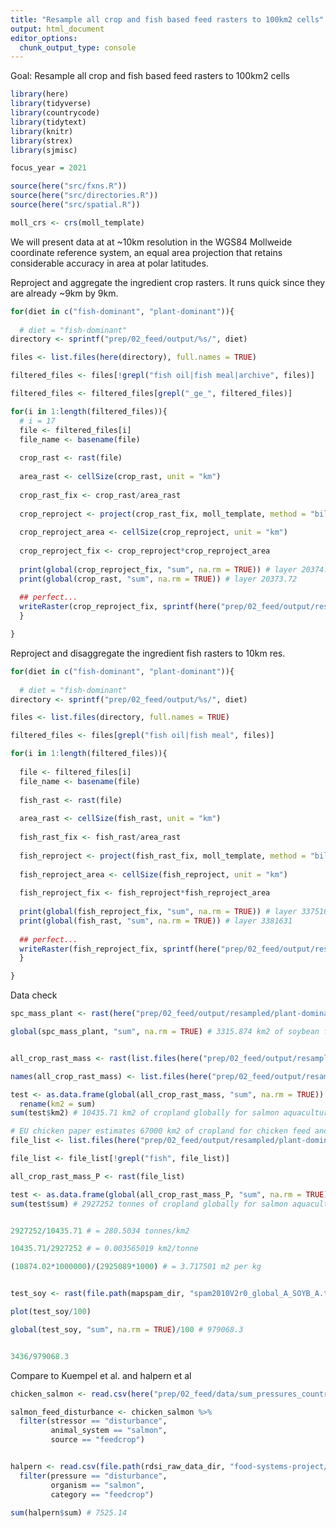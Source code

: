 ```yaml
---
title: "Resample all crop and fish based feed rasters to 100km2 cells"
output: html_document
editor_options: 
  chunk_output_type: console
---
```


Goal: Resample all crop and fish based feed rasters to 100km2 cells

```r

library(here)
library(tidyverse)
library(countrycode)
library(tidytext)
library(knitr)
library(strex)
library(sjmisc)

focus_year = 2021

source(here("src/fxns.R"))
source(here("src/directories.R"))
source(here("src/spatial.R"))

moll_crs <- crs(moll_template)

```

We will present data at at ~10km resolution in the WGS84 Mollweide coordinate reference system, an equal area projection that retains considerable accuracy in area at polar latitudes.

Reproject and aggregate the ingredient crop rasters. It runs quick since they are already ~9km by 9km.

```r

for(diet in c("fish-dominant", "plant-dominant")){
  
  # diet = "fish-dominant"
directory <- sprintf("prep/02_feed/output/%s/", diet)

files <- list.files(here(directory), full.names = TRUE)

filtered_files <- files[!grepl("fish oil|fish meal|archive", files)]

filtered_files <- filtered_files[grepl("_ge_", filtered_files)]

for(i in 1:length(filtered_files)){
  # i = 17
  file <- filtered_files[i]
  file_name <- basename(file)
  
  crop_rast <- rast(file)
  
  area_rast <- cellSize(crop_rast, unit = "km")
  
  crop_rast_fix <- crop_rast/area_rast
  
  crop_reproject <- project(crop_rast_fix, moll_template, method = "bilinear")
  
  crop_reproject_area <- cellSize(crop_reproject, unit = "km")
  
  crop_reproject_fix <- crop_reproject*crop_reproject_area
  
  print(global(crop_reproject_fix, "sum", na.rm = TRUE)) # layer 20374.35
  print(global(crop_rast, "sum", na.rm = TRUE)) # layer 20373.72
  
  ## perfect... 
  writeRaster(crop_reproject_fix, sprintf(here("prep/02_feed/output/resampled/%s/%s"), diet, file_name), overwrite = TRUE)
  }

}
```


Reproject and disaggregate the ingredient fish rasters to 10km res.

```r

for(diet in c("fish-dominant", "plant-dominant")){
  
  # diet = "fish-dominant"
directory <- sprintf("prep/02_feed/output/%s/", diet)

files <- list.files(directory, full.names = TRUE)

filtered_files <- files[grepl("fish oil|fish meal", files)]

for(i in 1:length(filtered_files)){
  
  file <- filtered_files[i]
  file_name <- basename(file)
  
  fish_rast <- rast(file)
  
  area_rast <- cellSize(fish_rast, unit = "km")
  
  fish_rast_fix <- fish_rast/area_rast
  
  fish_reproject <- project(fish_rast_fix, moll_template, method = "bilinear")
  
  fish_reproject_area <- cellSize(fish_reproject, unit = "km")
  
  fish_reproject_fix <- fish_reproject*fish_reproject_area
  
  print(global(fish_reproject_fix, "sum", na.rm = TRUE)) # layer 3375102
  print(global(fish_rast, "sum", na.rm = TRUE)) # layer 3381631
  
  ## perfect... 
  writeRaster(fish_reproject_fix, sprintf(here("prep/02_feed/output/resampled/%s/%s"), diet, file_name), overwrite = TRUE)
  }

}

```


Data check 

```r
spc_mass_plant <- rast(here("prep/02_feed/output/resampled/plant-dominant/Soybean_soy protein concentrate_mass_A.tif"))

global(spc_mass_plant, "sum", na.rm = TRUE) # 3315.874 km2 of soybean for SPC globally


all_crop_rast_mass <- rast(list.files(here("prep/02_feed/output/resampled/plant-dominant/"), pattern = "mass_A.tif", full.names = TRUE))

names(all_crop_rast_mass) <- list.files(here("prep/02_feed/output/resampled/plant-dominant/"), pattern = "mass_A.tif")

test <- as.data.frame(global(all_crop_rast_mass, "sum", na.rm = TRUE)) %>%
  rename(km2 = sum)
sum(test$km2) # 10435.71 km2 of cropland globally for salmon aquaculture feeds...

# EU chicken paper estimates 67000 km2 of cropland for chicken feed and 5.59 m2 per kg
file_list <- list.files(here("prep/02_feed/output/resampled/plant-dominant/"), pattern = "mass_P.tif", full.names = TRUE)

file_list <- file_list[!grepl("fish", file_list)]

all_crop_rast_mass_P <- rast(file_list)

test <- as.data.frame(global(all_crop_rast_mass_P, "sum", na.rm = TRUE))
sum(test$sum) # 2927252 tonnes of cropland globally for salmon aquaculture feeds...


2927252/10435.71 # = 280.5034 tonnes/km2

10435.71/2927252 # = 0.003565019 km2/tonne

(10874.02*1000000)/(2925089*1000) # = 3.717501 m2 per kg


test_soy <- rast(file.path(mapspam_dir, "spam2010V2r0_global_A_SOYB_A.tif"))

plot(test_soy/100)

global(test_soy, "sum", na.rm = TRUE)/100 # 979068.3


3436/979068.3

```


Compare to Kuempel et al. and halpern et al

```r

chicken_salmon <- read.csv(here("prep/02_feed/data/sum_pressures_country.csv"))

salmon_feed_disturbance <- chicken_salmon %>%
  filter(stressor == "disturbance", 
         animal_system == "salmon", 
         source == "feedcrop")


halpern <- read.csv(file.path(rdsi_raw_data_dir, "food-systems-project/rgn_raw_summary.csv")) %>%
  filter(pressure == "disturbance", 
         organism == "salmon", 
         category == "feedcrop") 

sum(halpern$sum) # 7525.14

```

